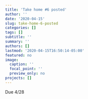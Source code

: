 ```yaml
---
title: 'Take home #6 posted'
author: ''
date: '2020-04-15'
slug: take-home-6-posted
categories: []
tags: []
subtitle: ''
summary: ''
authors: []
lastmod: '2020-04-15T16:50:14-05:00'
featured: no
image:
  caption: ''
  focal_point: ''
  preview_only: no
projects: []
---
```


Due 4/28